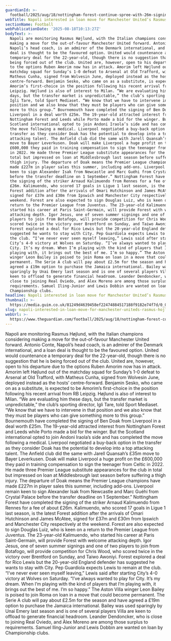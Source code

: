```yaml
---
guardianId: >-
  football/2025/aug/18/nottingham-forest-continue-spree-with-26m-signing-of-arnaud-kalimuendo
webTitle: Napoli interested in loan move for Manchester United’s Rasmus Højlund
sectionName: Football
webPublicationDate: '2025-08-18T10:13:27Z'
bodyText: >-
  Napoli are monitoring Rasmus Højlund, with the Italian champions considering
  making a move for the out-of-favour Manchester United forward. Antonio Conte,
  Napoli’s head coach, is an admirer of the Denmark international, and a loan
  deal is thought to be the favoured option. United would countenance a
  temporary deal for the 22-year-old, though there is no suggestion that he is
  being forced out of the club. United are, however, open to his departure due
  to the options Ruben Amorim now has in attack. Amorim left Højlund out of the
  matchday squad for Sunday’s 1-0 defeat to Arsenal at Old Trafford, with
  Matheus Cunha, signed from Wolvesin June, deployed instead as the hosts’
  centre-forward. Benjamin Sesko, who came on as a substitute, is expected to be
  Amorim’s first-choice in the position following his recent arrival from RB
  Leipzig. Højlund is also of interest to Milan. “We are evaluating him these
  days, but the transfer market is unpredictable,” the club’s sporting director,
  Igli Tare, told Sport Mediaset. “We know that we have to intervene in that
  position and we also know that they must be players who can give something
  more to this group.” Bournemouth have completed the signing of Ben Doak from
  Liverpool in a deal worth £25m. The 19-year-old attracted interest from
  Nottingham Forest and Leeds while Porto made a bid for the winger. But the
  Scotland international opted to join Andoni Iraola’s side and has completed
  the move following a medical. Liverpool negotiated a buy-back option in the
  transfer as they consider Doak has the potential to develop into a top
  attacking talent. The Anfield club did the same with Jarell Quansah’s £35m
  move to Bayer Leverkusen. Doak will make Liverpool a huge profit on the
  £600,000 they paid in training compensation to sign the teenager from Celtic
  in 2022. He made three Premier League substitute appearances for the club in
  total but impressed on loan at Middlesbrough last season before suffering a
  thigh injury. The departure of Doak means the Premier League champions have
  made £227m in player sales this summer, including add-ons. Liverpool remain
  keen to sign Alexander Isak from Newcastle and Marc Guéhi from Crystal Palace
  before the transfer deadline on 1 September.” Nottingham Forest have completed
  the signing of the striker Arnaud Kalimuendo from Rennes for a fee of about
  £26m. Kalimuendo, who scored 17 goals in Ligue 1 last season, is the latest
  Forest addition after the arrivals of Omari Hutchinson and James McAtee,
  signed for £37m and £30m from Ipswich and Manchester City respectively at the
  weekend. Forest are also expected to sign Douglas Luiz, who is keen on a
  return to the Premier League from Juventus. The 23-year-old Kalimuendo, who
  started his career at Paris Saint-Germain, will provide Forest with welcome
  attacking depth. Igor Jesus, one of seven summer signings and one of two
  players to join from Botafogo, will provide competition for Chris Wood, who
  scored twice in the victory over Brentford on Sunday, and Taiwo Awoniyi.
  Forest explored a deal for Rico Lewis but the 20-year-old England defender has
  suggested he wants to stay with City. Pep Guardiola expects Lewis to remain at
  the club. “I’ve never ever seen myself leaving,” Lewis said after starting
  City’s 4-0 victory at Wolves on Saturday. “I’ve always wanted to play for
  City. It’s my dream. When I’m playing with the kind of players that I’m
  playing with, it brings out the best of me. I’m so happy.” The Aston Villa
  winger Leon Bailey is poised to join Roma on loan in a move that could become
  permanent. The Serie A club will pay about £2.5m for the season and have
  agreed a £19m option to purchase the Jamaica international. Bailey was used
  sparingly by Unai Emery last season and is one of several players Villa are
  keen to offload to generate financial headroom. Leander Dendoncker, who is
  close to joining Real Oviedo, and Àlex Moreno are among those surplus to
  requirements. Samuel Iling-Junior and Lewis Dobbin are wanted on loan by
  Championship clubs.
headline: Napoli interested in loan move for Manchester United’s Rasmus Højlund
thumbnail: >-
  https://media.guim.co.uk/81249d4639458ef22474884517188f9182e74f7d/0_0_3904_3123/500.jpg
slug: napoli-interested-in-loan-move-for-manchester-uniteds-rasmus-hojlund
webUrl: >-
  https://www.theguardian.com/football/2025/aug/18/nottingham-forest-continue-spree-with-26m-signing-of-arnaud-kalimuendo
---
```

Napoli are monitoring Rasmus Højlund, with the Italian champions considering making a move for the out-of-favour Manchester United forward. Antonio Conte, Napoli’s head coach, is an admirer of the Denmark international, and a loan deal is thought to be the favoured option. United would countenance a temporary deal for the 22-year-old, though there is no suggestion that he is being forced out of the club. United are, however, open to his departure due to the options Ruben Amorim now has in attack. Amorim left Højlund out of the matchday squad for Sunday’s 1-0 defeat to Arsenal at Old Trafford, with Matheus Cunha, signed from Wolvesin June, deployed instead as the hosts’ centre-forward. Benjamin Sesko, who came on as a substitute, is expected to be Amorim’s first-choice in the position following his recent arrival from RB Leipzig. Højlund is also of interest to Milan. “We are evaluating him these days, but the transfer market is unpredictable,” the club’s sporting director, Igli Tare, told Sport Mediaset. “We know that we have to intervene in that position and we also know that they must be players who can give something more to this group.” Bournemouth have completed the signing of Ben Doak from Liverpool in a deal worth £25m. The 19-year-old attracted interest from Nottingham Forest and Leeds while Porto made a bid for the winger. But the Scotland international opted to join Andoni Iraola’s side and has completed the move following a medical. Liverpool negotiated a buy-back option in the transfer as they consider Doak has the potential to develop into a top attacking talent. The Anfield club did the same with Jarell Quansah’s £35m move to Bayer Leverkusen. Doak will make Liverpool a huge profit on the £600,000 they paid in training compensation to sign the teenager from Celtic in 2022. He made three Premier League substitute appearances for the club in total but impressed on loan at Middlesbrough last season before suffering a thigh injury. The departure of Doak means the Premier League champions have made £227m in player sales this summer, including add-ons. Liverpool remain keen to sign Alexander Isak from Newcastle and Marc Guéhi from Crystal Palace before the transfer deadline on 1 September.” Nottingham Forest have completed the signing of the striker Arnaud Kalimuendo from Rennes for a fee of about £26m. Kalimuendo, who scored 17 goals in Ligue 1 last season, is the latest Forest addition after the arrivals of Omari Hutchinson and James McAtee, signed for £37m and £30m from Ipswich and Manchester City respectively at the weekend. Forest are also expected to sign Douglas Luiz, who is keen on a return to the Premier League from Juventus. The 23-year-old Kalimuendo, who started his career at Paris Saint-Germain, will provide Forest with welcome attacking depth. Igor Jesus, one of seven summer signings and one of two players to join from Botafogo, will provide competition for Chris Wood, who scored twice in the victory over Brentford on Sunday, and Taiwo Awoniyi. Forest explored a deal for Rico Lewis but the 20-year-old England defender has suggested he wants to stay with City. Pep Guardiola expects Lewis to remain at the club. “I’ve never ever seen myself leaving,” Lewis said after starting City’s 4-0 victory at Wolves on Saturday. “I’ve always wanted to play for City. It’s my dream. When I’m playing with the kind of players that I’m playing with, it brings out the best of me. I’m so happy.” The Aston Villa winger Leon Bailey is poised to join Roma on loan in a move that could become permanent. The Serie A club will pay about £2.5m for the season and have agreed a £19m option to purchase the Jamaica international. Bailey was used sparingly by Unai Emery last season and is one of several players Villa are keen to offload to generate financial headroom. Leander Dendoncker, who is close to joining Real Oviedo, and Àlex Moreno are among those surplus to requirements. Samuel Iling-Junior and Lewis Dobbin are wanted on loan by Championship clubs.
